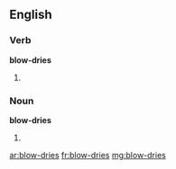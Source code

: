 ==English==

===Verb===
'''blow-dries'''

# {{third-person singular of|[[blow-dry]]}}

===Noun===
'''blow-dries'''

# {{plural of|[[blow-dry]]}}

[[ar:blow-dries]]
[[fr:blow-dries]]
[[mg:blow-dries]]